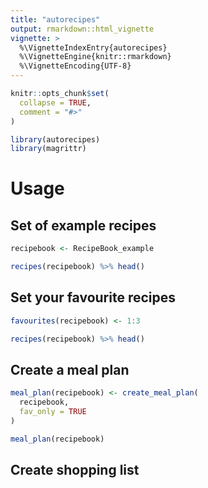 ```yaml
---
title: "autorecipes"
output: rmarkdown::html_vignette
vignette: >
  %\VignetteIndexEntry{autorecipes}
  %\VignetteEngine{knitr::rmarkdown}
  %\VignetteEncoding{UTF-8}
---
```


```r
knitr::opts_chunk$set(
  collapse = TRUE,
  comment = "#>"
)
```

```r
library(autorecipes)
library(magrittr)
```

# Usage

## Set of example recipes

```r

recipebook <- RecipeBook_example

recipes(recipebook) %>% head()

```

## Set your favourite recipes

```r

favourites(recipebook) <- 1:3

recipes(recipebook) %>% head()

```

## Create a meal plan

```r

meal_plan(recipebook) <- create_meal_plan(
  recipebook, 
  fav_only = TRUE
)

meal_plan(recipebook)

```

## Create shopping list

```r


```

